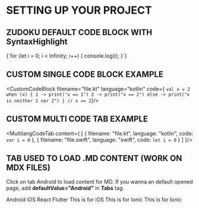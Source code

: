 
# SETTING UP YOUR PROJECT

## ZUDOKU DEFAULT CODE BLOCK WITH SyntaxHighlight

<div>
  <SyntaxHighlight 
    language="typescript"
    code="this is the code"
    wrapLines = "false"
    title = "Questo è il titolo"
    showCopy = "never"
    showCopyText= "false"
    children="this is a children"
    showLanguageIndicator="true"
    noBackground="true">
    {`for (let i = 0; i < Infinity; i++) {
      console.log(i);
    }`}
  </SyntaxHighlight>
</div>

## CUSTOM SINGLE CODE BLOCK EXAMPLE

<CustomCodeBlock 
filename="file.kt"
language="kotlin"
code={
`val x = 2
when (x) {
    1 -> print("x == 1")
    2 -> print("x == 2")
    else -> print("x is neither 1 nor 2")
}
// x == 2`}/>


## CUSTOM MULTI CODE TAB EXAMPLE

<MultilangCodeTab content={
[
  {
    filename: "file.kt",
    language: "kotlin",
    code: `var i = 0`
  },
  {
    filename: "file.swift",
    language: "swift",
    code: `let i = 0`
  }
]
}/>


## TAB USED TO LOAD .MD CONTENT (WORK ON MDX FILES)

Click on tab Android to load content for MD. 
If you wanna an default opened page, add  **defaultValue="Android"** in **Tabs** tag.

<Tabs>
  <TabsList>
    <TabsTrigger value="Android">Android</TabsTrigger>
    <TabsTrigger value="iOS">iOS</TabsTrigger>
    <TabsTrigger value="React">React</TabsTrigger>
    <TabsTrigger value="Flutter">Flutter</TabsTrigger>
  </TabsList>
  <TabsContent value="Android">
    <Ciao/>
  </TabsContent>
  <TabsContent value="iOS">
    This is for iOS
  </TabsContent>
    <TabsContent value="React">
    This is for Ionic
  </TabsContent>
    <TabsContent value="Flutter">
    This is for Ionic
  </TabsContent>
</Tabs>
